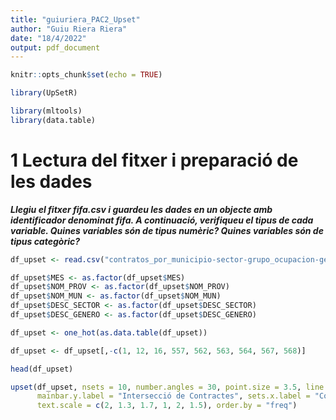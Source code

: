 ---
title: "guiuriera_PAC2_Upset"
author: "Guiu Riera Riera"
date: "18/4/2022"
output: pdf_document
---

```{r setup, include=FALSE}
knitr::opts_chunk$set(echo = TRUE)
```

```{r warning=FALSE}
library(UpSetR)

library(mltools)
library(data.table)
```

# **1 Lectura del fitxer i preparació de les dades**

***Llegiu el fitxer fifa.csv i guardeu les dades en un objecte amb identificador denominat fifa. A continuació, verifiqueu el tipus de cada variable. Quines variables són de tipus numèric? Quines variables són de tipus categòric?***


```{r}
df_upset <- read.csv("contratos_por_municipio-sector-grupo_ocupacion-genero-edad-2016.csv", header = TRUE, sep = ";")
```


```{r}
df_upset$MES <- as.factor(df_upset$MES)
df_upset$NOM_PROV <- as.factor(df_upset$NOM_PROV)
df_upset$NOM_MUN <- as.factor(df_upset$NOM_MUN)
df_upset$DESC_SECTOR <- as.factor(df_upset$DESC_SECTOR)
df_upset$DESC_GENERO <- as.factor(df_upset$DESC_GENERO)

df_upset <- one_hot(as.data.table(df_upset))
```

```{r}
df_upset <- df_upset[,-c(1, 12, 16, 557, 562, 563, 564, 567, 568)]

head(df_upset)
```



```{r fig.width=20}
upset(df_upset, nsets = 10, number.angles = 30, point.size = 3.5, line.size = 2, 
      mainbar.y.label = "Intersecció de Contractes", sets.x.label = "Contractes per Categoria", 
      text.scale = c(2, 1.3, 1.7, 1, 2, 1.5), order.by = "freq")
```
















